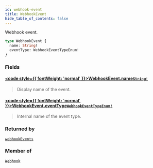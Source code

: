 ```yaml
---
id: webhook-event
title: WebhookEvent
hide_table_of_contents: false
---
```








Webhook event.

```graphql
type WebhookEvent {
  name: String!
  eventType: WebhookEventTypeEnum!
}
```


### Fields

#### [<code style={{ fontWeight: 'normal' }}>WebhookEvent.<b>name</b></code>](#)<Bullet />[`String!`](../../../developer/api-reference/scalars/string) <Badge class="secondary" text="non-null"/> <Badge class="secondary" text="scalar"/>
> Display name of the event.
> 

#### [<code style={{ fontWeight: 'normal' }}>WebhookEvent.<b>eventType</b></code>](#)<Bullet />[`WebhookEventTypeEnum!`](../../../developer/api-reference/enums/webhook-event-type-enum) <Badge class="secondary" text="non-null"/> <Badge class="secondary" text="enum"/>
> Internal name of the event type.
> 



### Returned by

[`webhookEvents`](../../../developer/api-reference/queries/webhook-events)  <Badge class="secondary" text="query"/>

### Member of

[`Webhook`](../../../developer/api-reference/objects/webhook)  <Badge class="secondary" text="object"/>



